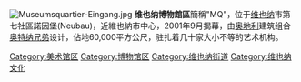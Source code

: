 [[Image:Museumsquartier-Eingang.jpg|thumb]]
'''维也纳博物館區'''簡稱"MQ"，位于[[维也纳|维也纳]]市第七社區諾因堡(Neubau)，近維也納市中心，2001年9月揭幕，由[[奥地利|奥地利]]建筑组合[[奥特纳兄弟|奥特纳兄弟]]设计，佔地60,000平方公尺，驻扎着几十家大小不等的艺术机构。

[[Category:美术馆区|Category:美术馆区]]
[[Category:博物馆区|Category:博物馆区]]
[[Category:维也纳街道|Category:维也纳街道]]
[[Category:维也纳文化|Category:维也纳文化]]